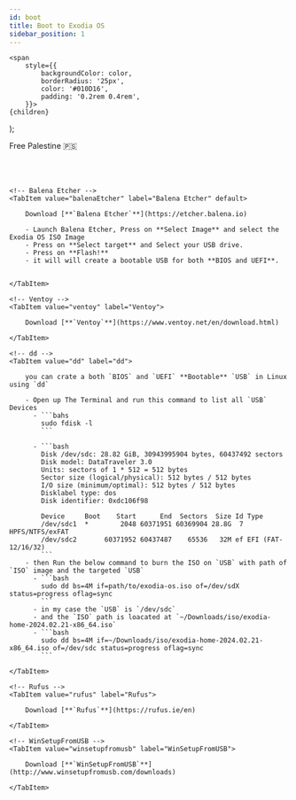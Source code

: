 ```yaml
---
id: boot
title: Boot to Exodia OS
sidebar_position: 1
---
```


<!-- Tabs -->

<!-- Badges -->
    <span
        style={{
            backgroundColor: color,
            borderRadius: '25px',
            color: '#010D16',
            padding: '0.2rem 0.4rem',
        }}>
    {children}
  </span>
);

<!-- ----- -->

<Highlight color="#04bdcb">Free Palestine 🇵🇸</Highlight>   <br></br><br></br>

<Tabs>

    <!-- Balena Etcher -->
    <TabItem value="balenaEtcher" label="Balena Etcher" default>

        Download [**`Balena Etcher`**](https://etcher.balena.io)

        - Launch Balena Etcher, Press on **Select Image** and select the Exodia OS ISO Image
        - Press on **Select target** and Select your USB drive.
        - Press on **Flash!**
        - it will will create a bootable USB for both **BIOS and UEFI**.


    </TabItem>

    <!-- Ventoy -->
    <TabItem value="ventoy" label="Ventoy">

        Download [**`Ventoy`**](https://www.ventoy.net/en/download.html)

    </TabItem>

    <!-- dd -->
    <TabItem value="dd" label="dd">

        you can crate a both `BIOS` and `UEFI` **Bootable** `USB` in Linux using `dd`

        - Open up The Terminal and run this command to list all `USB` Devices
          - ```bahs
            sudo fdisk -l
            ```

          - ```bash
            Disk /dev/sdc: 28.82 GiB, 30943995904 bytes, 60437492 sectors
            Disk model: DataTraveler 3.0
            Units: sectors of 1 * 512 = 512 bytes
            Sector size (logical/physical): 512 bytes / 512 bytes
            I/O size (minimum/optimal): 512 bytes / 512 bytes
            Disklabel type: dos
            Disk identifier: 0xdc106f98

            Device     Boot    Start      End  Sectors  Size Id Type
            /dev/sdc1  *        2048 60371951 60369904 28.8G  7 HPFS/NTFS/exFAT
            /dev/sdc2       60371952 60437487    65536   32M ef EFI (FAT-12/16/32)
            ```
        - then Run the below command to burn the ISO on `USB` with path of `ISO` image and the targeted `USB`
          - ```bash
            sudo dd bs=4M if=path/to/exodia-os.iso of=/dev/sdX status=progress oflag=sync
            ```
          - in my case the `USB` is `/dev/sdc`
          - and the `ISO` path is loacated at `~/Downloads/iso/exodia-home-2024.02.21-x86_64.iso`
          - ```bash
            sudo dd bs=4M if=~/Downloads/iso/exodia-home-2024.02.21-x86_64.iso of=/dev/sdc status=progress oflag=sync
            ```

    </TabItem>

    <!-- Rufus -->
    <TabItem value="rufus" label="Rufus">

        Download [**`Rufus`**](https://rufus.ie/en)

    </TabItem>

    <!-- WinSetupFromUSB -->
    <TabItem value="winsetupfromusb" label="WinSetupFromUSB">

        Download [**`WinSetupFromUSB`**](http://www.winsetupfromusb.com/downloads)

    </TabItem>

</Tabs>